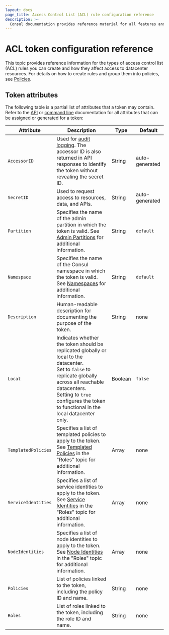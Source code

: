 ```yaml
---
layout: docs
page_title: Access Control List (ACL) rule configuration reference
description: >-
  Consul documentation provides reference material for all features and options available in Consul.
---
```


# ACL token configuration reference

This topic provides reference information for the types of access control list (ACL) rules you can create and how they affect access to datacenter resources. For details on how to create rules and group them into policies, see [Policies](/consul/docs/security/acl/acl-policies).

## Token attributes

The following table is a partial list of attributes that a token may contain.
Refer to the [API](/consul/api-docs/acl/tokens) or [command line](/consul/commands/acl/token) documentation for all attributes that can be assigned or generated for a token:

| Attribute           | Description                                                                                                                                                                                                                                                | Type      | Default        |
| ------------------- | ---------------------------------------------------------------------------------------------------------------------------------------------------------------------------------------------------------------------------------------------------------- | --------- | -------------- |
| `AccessorID`        | Used for [audit logging](/consul/docs/enterprise/audit-logging). The accessor ID is also returned in API responses to identify the token without revealing the secret ID.                                                                                  | String    | auto-generated |
| `SecretID`          | Used to request access to resources, data, and APIs.                                                                                                                                                                                                       | String    | auto-generated |
| `Partition`         | <EnterpriseAlert inline/> Specifies the name of the admin partition in which the token is valid. See [Admin Partitions](/consul/docs/enterprise/admin-partitions) for additional information.                                                              | String    | `default`      |
| `Namespace`         | <EnterpriseAlert inline/> Specifies the name of the Consul namespace in which the token is valid. See [Namespaces](/consul/docs/enterprise/namespaces) for additional information.                                                                         | String    | `default`      |
| `Description`       | Human-readable description for documenting the purpose of the token.                                                                                                                                                                                       | String    | none           |
| `Local`             | Indicates whether the token should be replicated globally or local to the datacenter. <br/> Set to `false` to replicate globally across all reachable datacenters. <br/>Setting to `true` configures the token to functional in the local datacenter only. | Boolean   | `false`        |
| `TemplatedPolicies` | Specifies a list of templated policies to apply to the token. See [Templated Policies](/consul/docs/security/acl/acl-roles#templated-policies) in the "Roles" topic for additional information.                                                            | Array     | none          |
| `ServiceIdentities` | Specifies a list of service identities to apply to the token. See [Service Identities](/consul/docs/security/acl/acl-roles#service-identities) in the "Roles" topic for additional information.                                                            | Array     | none           |
| `NodeIdentities`    | Specifies a list of node identities to apply to the token. See [Node Identities](/consul/docs/security/acl/acl-roles#node-identities) in the "Roles" topic for additional information.                                                                     | Array     | none           |
| `Policies`          | List of policies linked to the token, including the policy ID and name.                                                                                                                                                                                    | String    | none           |
| `Roles`             | List of roles linked to the token, including the role ID and name.                                                                                                                                                                                         | String    | none           |